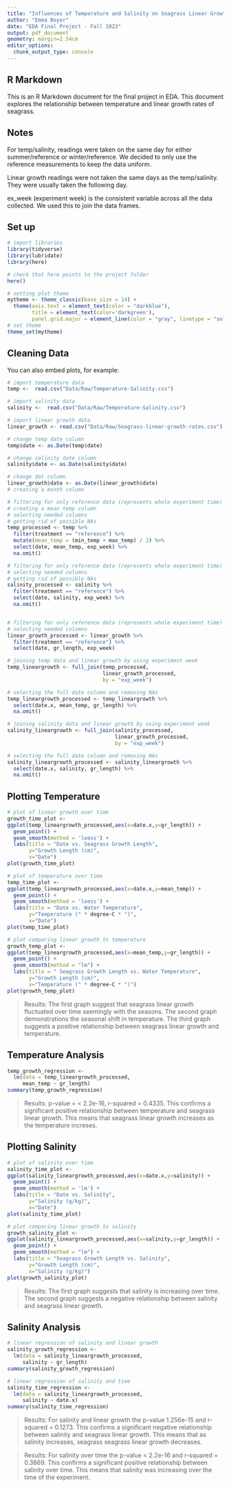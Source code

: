 ```yaml
---
title: "Influences of Temperature and Salinity on Seagrass Linear Growth"
author: "Emma Beyer"
date: "EDA Final Project - Fall 2023"
output: pdf_document
geometry: margin=2.54cm
editor_options: 
  chunk_output_type: console
---
```


## R Markdown

This is an R Markdown document for the final project in EDA. This document explores the relationship between temperature and linear growth rates of seagrass.

## Notes

For temp/salinity, readings were taken on the same day for either summer/reference or winter/reference. We decided to only use the reference measurements to keep the data uniform.

Linear growth readings were not taken the same days as the temp/salinity. They were usually taken the following day.

ex_week (experiment week) is the consistent variable across all the data collected. We used this to join the data frames. 

## Set up

```r
# import libraries
library(tidyverse)
library(lubridate)
library(here)

# check that here points to the project folder
here()

# setting plot theme
mytheme <- theme_classic(base_size = 14) +
  theme(axis.text = element_text(color = "darkblue"), 
        title = element_text(color='darkgreen'),
        panel.grid.major = element_line(color = "gray", linetype = "solid"))
# set theme
theme_set(mytheme)

```

## Cleaning Data

You can also embed plots, for example:

```r
# import temperature data
temp <-  read.csv("Data/Raw/Temperature-Salinity.csv")

# import salinity data
salinity <-  read.csv("Data/Raw/Temperature-Salinity.csv")

# import linear growth data
linear_growth <- read.csv("Data/Raw/Seagrass-linear-growth-rates.csv")

```

```r
# change temp date column
temp$date <- as.Date(temp$date)

# change salinity date column
salinity$date <- as.Date(salinity$date)

# change dat column
linear_growth$date <- as.Date(linear_growth$date)
# creating a month column

```

```r
# filtering for only reference data (represents whole experiment time)
# creating a mean temp column
# selecting needed columns
# getting rid of possible NAs
temp_processed <- temp %>% 
  filter(treatment == "reference") %>%
  mutate(mean_temp = (min_temp + max_temp) / 2) %>%
  select(date, mean_temp, exp_week) %>% 
  na.omit()

# filtering for only reference data (represents whole experiment time)
# selecting needed columns
# getting rid of possible NAs
salinity_processed <- salinity %>%
  filter(treatment == "reference") %>%
  select(date, salinity, exp_week) %>% 
  na.omit()


# filtering for only reference data (represents whole experiment time) 
# selecting needed columns
linear_growth_processed <- linear_growth %>% 
  filter(treatment == "reference") %>%
  select(date, gr_length, exp_week)

```

```r
# joining temp data and linear growth by using experiment week
temp_lineargrowth <- full_join(temp_processed, 
                               linear_growth_processed, 
                               by = "exp_week")

# selecting the full date column and removing NAs
temp_lineargrowth_processed <- temp_lineargrowth %>%
  select(date.x, mean_temp, gr_length) %>%
  na.omit()

# joining salinity data and linear growth by using experiment week
salinity_lineargrowth <- full_join(salinity_processed, 
                                   linear_growth_processed, 
                                   by = "exp_week")

# selecting the full date column and removing NAs
salinity_lineargrowth_processed <- salinity_lineargrowth %>%
  select(date.x, salinity, gr_length) %>%
  na.omit()

```


## Plotting Temperature

```r
# plot of linear growth over time
growth_time_plot <-
ggplot(temp_lineargrowth_processed,aes(x=date.x,y=gr_length)) + 
  geom_point() + 
  geom_smooth(method = 'loess') +
  labs(title = "Date vs. Seagrass Growth Length",
       y="Growth Length (cm)",
       x="Date")
plot(growth_time_plot)

# plot of temperature over time
temp_time_plot <-
ggplot(temp_lineargrowth_processed,aes(x=date.x,y=mean_temp)) + 
  geom_point() + 
  geom_smooth(method = 'loess') +
  labs(title = "Date vs. Water Temperature",
       y="Temperature (" * degree~C * ")",
       x="Date")
plot(temp_time_plot)

# plot comparing linear growth to temperature
growth_temp_plot <-
ggplot(temp_lineargrowth_processed,aes(x=mean_temp,y=gr_length)) + 
  geom_point() + 
  geom_smooth(method = "lm") +
  labs(title = " Seagrass Growth Length vs. Water Temperature",
       y="Growth Length (cm)",
       x="Temperature (" * degree~C * ")")
plot(growth_temp_plot)

```
> Results: The first graph suggest that seagrass linear growth fluctuated over time seemingly with the seasons. The second graph demonstrations the seasonal shift in temperature. The third graph suggests a positive relationship between seagrass linear growth and temperature. 


## Temperature Analysis

```r
temp_growth_regression <- 
  lm(data = temp_lineargrowth_processed,
     mean_temp ~ gr_length)
summary(temp_growth_regression)
```
> Results: p-value = < 2.2e-16, r-squared = 0.4335.  This confirms a significant positive relationship between temperature and seagrass linear growth. This means that seagrass linear growth increases as the temperature increses. 

## Plotting Salinity

```r
# plot of salinity over time
salinity_time_plot <-
ggplot(salinity_lineargrowth_processed,aes(x=date.x,y=salinity)) + 
  geom_point() + 
  geom_smooth(method = 'lm') +
  labs(title = "Date vs. Salinity",
       y="Salinity (g/kg)",
       x="Date")
plot(salinity_time_plot)

# plot comparing linear growth to salinity
growth_salinity_plot <-
ggplot(salinity_lineargrowth_processed,aes(x=salinity,y=gr_length)) + 
  geom_point() + 
  geom_smooth(method = "lm") +
  labs(title = "Seagrass Growth Length vs. Salinity",
       y="Growth Length (cm)",
       x="Salinity (g/kg)")
plot(growth_salinity_plot)

```

> Results: The first graph suggests that salinity is increasing over time. The second graph suggests a negative relationship between salinity and seagrass linear growth.  

## Salinity Analysis

```r
# linear regression of salinity and linear growth
salinity_growth_regression <- 
  lm(data = salinity_lineargrowth_processed,
     salinity ~ gr_length)
summary(salinity_growth_regression)

# linear regression of salinity and time
salinity_time_regression <- 
  lm(data = salinity_lineargrowth_processed,
     salinity ~ date.x)
summary(salinity_time_regression)

```

> Results: For salinity and linear growth the p-value 1.256e-15 and r-squared = 0.1273. This confirms a significant negative relationship between salinity and seagrass linear growth. This means that as salinity increases, seagrass seagrass linear growth decreases. 

> Results: For salinity over time the p-value < 2.2e-16 and r-squared = 0.3869. This confirms a significant positive relationship between salinity over time. This means that salinity was increasing over the time of the experiment. 
